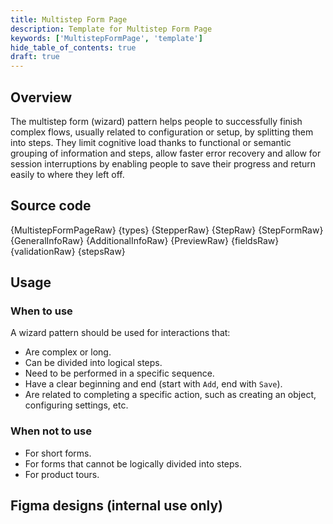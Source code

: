 ```yaml
---
title: Multistep Form Page
description: Template for Multistep Form Page
keywords: ['MultistepFormPage', 'template']
hide_table_of_contents: true
draft: true
---
```




## Overview

The multistep form (wizard) pattern helps people to successfully finish complex flows, usually related to configuration or setup, by splitting them into steps. They limit cognitive load thanks to functional or semantic grouping of information and steps, allow faster error recovery and allow for session interruptions by enabling people to save their progress and return easily to where they left off.

<Page title="Feature name" subTitle="Further description of the feature and links to docs." height={700}>
  <DataProvider>
    <MultistepFormPage />
  </DataProvider>
</Page>

## Source code

<CodeBlock language="tsx">{MultistepFormPageRaw}</CodeBlock>
<CodeCollapse label="types.ts">{types}</CodeCollapse>
<CodeCollapse label="Stepper.tsx">{StepperRaw}</CodeCollapse>
<CodeCollapse label="Step.tsx">{StepRaw}</CodeCollapse>
<CodeCollapse label="StepForm.tsx">{StepFormRaw}</CodeCollapse>
<CodeCollapse label="GeneralInfo.tsx">{GeneralInfoRaw}</CodeCollapse>
<CodeCollapse label="AdditionalInfo.tsx">{AdditionalInfoRaw}</CodeCollapse>
<CodeCollapse label="Preview.tsx">{PreviewRaw}</CodeCollapse>
<CodeCollapse label="fields.ts">{fieldsRaw}</CodeCollapse>
<CodeCollapse label="validation.ts">{validationRaw}</CodeCollapse>
<CodeCollapse label="steps.ts">{stepsRaw}</CodeCollapse>

## Usage

### When to use

A wizard pattern should be used for interactions that:

- Are complex or long.
- Can be divided into logical steps.
- Need to be performed in a specific sequence.
- Have a clear beginning and end (start with `Add`, end with `Save`).
- Are related to completing a specific action, such as creating an object, configuring settings, etc.

### When not to use

- For short forms.
- For forms that cannot be logically divided into steps.
- For product tours.

## Figma designs (internal use only)

[//]: # 'Links to the applicable designs in Figma'
